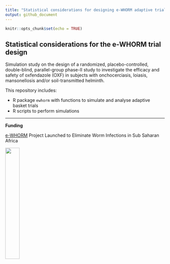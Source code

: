 ```yaml
---
title: "Statistical considerations for designing e-WHORM adaptive trial"
output: github_document
---
```


```r
knitr::opts_chunk$set(echo = TRUE)
```

## Statistical considerations for the e-WHORM trial design

Simulation study on the design of a randomized, placebo-controlled, double-blind, parallel-group phase-II study to investigate the efficacy and safety of oxfendazole (OXF) in subjects with onchocerciasis, loiasis, mansonellosis and/or soil-transmitted helminth.

This repository includes:

- R package `ewhorm` with functions to simulate and analyse adaptive basket trials
- R scripts to perform simulations


---

**Funding**

[e-WHORM](https://ewhorm.org/) Project Launched to Eliminate Worm Infections in Sub Saharan Africa


![ ](./figures/logo.svg){width=30%}

<!-- ![ ](./figures/ewhorm.png){width=30%} -->